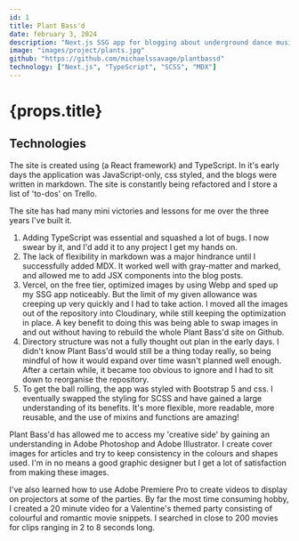 ---
id: 1
title: Plant Bass'd
date: february 3, 2024
description: "Next.js SSG app for blogging about underground dance music."
image: "images/project/plants.jpg"
github: "https://github.com/michaelssavage/plantbassd"
technology: ["Next.js", "TypeScript", "SCSS", "MDX"]
---

# {props.title}

## Technologies

The site is created using <Anchor link="https://nextjs.org/" text="Next.js" variant="link" isExternal /> (a React framework) and TypeScript. In it's early days the application was JavaScript-only, css styled, and the blogs were written in markdown. The site is constantly being refactored and I store a list of 'to-dos' on Trello.

The site has had many mini victories and lessons for me over the three years I've built it.

1. Adding TypeScript was essential and squashed a lot of bugs. I now swear by it, and I'd add it to any project I get my hands on.
2. The lack of flexibility in markdown was a major hindrance until I successfully added MDX. It worked well with gray-matter and marked, and allowed me to add JSX components into the blog posts.
3. Vercel, on the free tier, optimized images by using Webp and sped up my SSG app noticeably. But the limit of my given allowance was creeping up very quickly and I had to take action. I moved all the images out of the repository into Cloudinary, while still keeping the optimization in place. A key benefit to doing this was being able to swap images in and out without having to rebuild the whole Plant Bass'd site on Github.
4. Directory structure was not a fully thought out plan in the early days. I didn't know Plant Bass'd would still be a thing today really, so being mindful of how it would expand over time wasn't planned well enough. After a certain while, it became too obvious to ignore and I had to sit down to reorganise the repository.
5. To get the ball rolling, the app was styled with Bootstrap 5 and css. I eventually swapped the styling for SCSS and have gained a large understanding of its benefits. It's more flexible, more readable, more reusable, and the use of mixins and functions are amazing!

Plant Bass'd has allowed me to access my 'creative side' by gaining an understanding in Adobe Photoshop and Adobe Illustrator. I create cover images for articles and try to keep consistency in the colours and shapes used. I'm in no means a good graphic designer but I get a lot of satisfaction from making these images.

I've also learned how to use Adobe Premiere Pro to create videos to display on projectors at some of the parties. By far the most time consuming hobby, I created a 20 minute video for a Valentine's themed party consisting of colourful and romantic movie snippets. I searched in close to 200 movies for clips ranging in 2 to 8 seconds long.

<Anchor
  link="/blog/what-is-plant-bassd"
  text="What is Plant Bass'd?"
  variant="link"
/>

<br />
